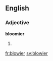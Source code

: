 ==English==

===Adjective===
'''bloomier'''

# {{comparative of|blowy}}

[[fr:blowier]]
[[sv:blowier]]